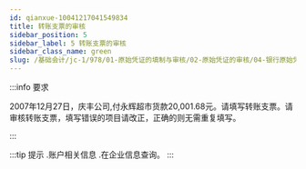 ```yaml
---
id: qianxue-10041217041549834
title: 转账支票的审核
sidebar_position: 5
sidebar_label: 5 转账支票的审核
sidebar_class_name: green
slug: /基础会计/jc-1/978/01-原始凭证的填制与审核/02-原始凭证的审核/04-银行原始凭证审核实训/qianxue-1004120947178548806/qianxue-10041217041549834/转账支票的审核
---
```


:::info 要求

2007年12月27日，庆丰公司,付永辉超市货款20,001.68元。请填写转账支票。请审核转账支票，填写错误的项目请改正，正确的则无需重复填写。

:::

:::tip 提示
  .账户相关信息
  .在企业信息查询。
:::
